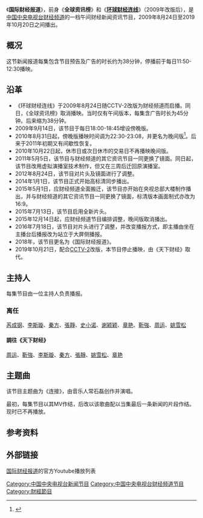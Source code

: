 {{NoteTA
|T=zh-hans:国际财经报道;zh-hant:國際財經報道;
|1=zh-hans:国际财经报道;zh-hant:國際財經報道;
}}
{{电视节目信息框
| 颜色      = lightblue
| 名称      = 国际财经报道
| 英文名称  = Global Biz Report
| 图片      = File:CCTV Global Biz Report.png
| 图说      = 《国际财经报道》片头
| 别名      = 
| 类型      = 新闻资讯
| 格式      = 
| 原创      = 
| 开发      = 
| 编剧      = 
| 总导演    = 
| 导演      = 
| 助理导演  = 
| 创意总监  = 
| 主持      = 见“[[#主持人|主持人]]”
| 主演      = 
| 评委      = 
| 配音      = 
| 旁白      = 
| 国家      = {{CHN}}
| 语言      = [[汉语普通话|汉语普通话]]
| 字幕      = 
| 标语      = 让每一次连接都有价值（2009年8月24日-2016年7月17日）<br />财经新一天（2016年7月18日-2017年12月31日）<br/>财经角度看世界（2018年1月2日-2019年10月20日）
| 季数      = 
| 集数      = 
| 每集列表  = 
| 每集长度  = 约38分钟
| 制作年份  = 2008年至2019年
| 制片人    = 谭杰文
| 共同制片人 = 
| 出品人    = 
| 总监制    = 齐竹泉
| 监制      = 谷云龙
| 执行制作  = 
| 共同执行制作 = 
<!-- | 副制作人  =  -->
| 顾问标签  = 
| 顾问      = 
| 故事标签  = 
| 故事      = 
| 编审      = 
| 剪辑      = 
| 外景      = 
| 摄影      = 
| 机位      = [[多机位|多机位]]
| 制作公司  = [[中国中央电视台|中国中央电视台]]
| 电视网    = [[CCTV-2|CCTV-2]]
| 图像制式  = SDTV 576i 16:9<br />HDTV 1080i 16:9
| 声音制式  = 
| 播出国家  = {{CHN}}
| 集数0     = 
| 每集长度0 = 
| 开始      = {{Start date|2009|08|24}}
| 结束      = {{End date|2019|10|20}}
| 电视网1   = 
| 图像制式1 = 
| 声音制式1 = 
| 播出国家1 = 
| 集数1     = 
| 每集长度1 = 
| 开始1     = 
| 结束1     = 
| 前作      = 《[[全球资讯榜|全球资讯榜]]》<br>《[[环球财经连线|环球财经连线]]》
| 续作      = 《[[天下财经|天下财经]]》
| 相关节目  = 
| 官方网站  = http://cctv.cntv.cn/lm/huanqiucaijinglianxian/index.shtml
| 制作网站  = 
| imdb_id   = 
| tv_com_id = 
}}

《'''国际财经报道'''》，前身《'''全球资讯榜'''》和《'''[[环球财经连线|环球财经连线]]'''》（2009年改版后），是[[中国中央电视台财经频道|中国中央电视台财经频道]]的一档午间财经新闻资讯节目，2009年8月24日至2019年10月20日之间播出。

==概况==
这节新闻报道每集包含节目预告及广告的时长约为38分钟，停播前于每日11:50-12:30播映。

==沿革==
* 《环球财经连线》于2009年8月24日随CCTV-2改版为财经频道而启播。同日，《全球资讯榜》取消播映。当时仅有午间版本，每集含广告时长为45分钟。后来缩为38分钟。
* 2009年9月14日，该节目于每日18:00-18:45增设傍晚版。
* 2010年8月31日起，傍晚版播映时间调为22:30-23:08，并更名为晚间版<ref>{{Cite AV media |url=http://tv.cntv.cn/video/C11346/cad1c3d3238e498ed43124820a1e9f37 |title=《环球财经连线》（晚间版） 2010-08-31 |access-date=2018-09-05 |archive-url=https://web.archive.org/web/20160304123040/http://tv.cntv.cn/video/C11346/cad1c3d3238e498ed43124820a1e9f37/ |archive-date=2016-03-04 |publisher=央视网 |time=0'59'' |dead-url=no }}</ref>。后来于2011年初期又有间歇性恢复。
* 2010年10月22日起，休市日或次日休市的交易日不再播映晚间版。
* 2011年5月5日，该节目与财经频道的其它资讯节目一同更换了镜面。同日起，该节目改用虚拟演播室技术制作，但又在三周后迁回原演播室。
* 2012年8月24日，该节目对片头及镜面进行了调整。
* 2014年1月1日，该节目正式开始高标清同步播出。
* 2015年5月1日，应财经频道全面搬迁，该节目亦开始在央视总部大楼制作播出，并与财经频道的其它资讯节目一同更换了镜面，标清版本画面制式亦改为16:9。
* 2015年7月13日，该节目启用全新片头。
* 2015年12月14日起，应财经频道节目编排调整，晚间版取消播出。
* 2016年7月18日，该节目对片头进行了调整，并改变播报方式，即主播由坐在主播台后播报改为站立于大屏侧播报。
* 2018年，该节目更名为《国际财经报道》。
* 2019年10月21日，配合[[CCTV-2|CCTV-2]]改版，本节目停止播映，由《天下财经》取代。

==主持人==
每集节目由一位主持人负责播报。

===离任===
[[芮成钢|芮成钢]]、[[李斯璇|李斯璇]]、[[秦方|秦方]]、[[張靜|張靜]]、[[史小诺|史小诺]]、[[谢颖颖|谢颖颖]]、[[章艳|章艳]]、[[靳強|靳強]]、[[周运|周运]]、[[姚雪松|姚雪松]]
====調往《天下财经》====
[[周运|周运]]、[[靳強|靳強]]、[[李斯璇|李斯璇]]、[[秦方|秦方]]、[[張靜|張靜]]、[[姚雪松|姚雪松]]、[[章艳|章艳]]

==主题曲==
该节目主题曲为《连接》，由音乐人常石磊创作并演唱。

最初，每集节目以其MV作结，后改以该歌曲配以当集最后一条新闻的片段作结。现时已不再播放。

==参考资料==
{{Reflist}}

== 外部链接 ==
[https://www.youtube.com/playlist?list=PLrybf3rp9BTtZbNzar4DMHvKK5YfOnBOk 国际财经报道]的官方Youtube播放列表
[[Category:中国中央电视台新闻节目|Category:中国中央电视台新闻节目]]
[[Category:中国中央电视台财经频道节目|Category:中国中央电视台财经频道节目]]
[[Category:財經節目|Category:財經節目]]